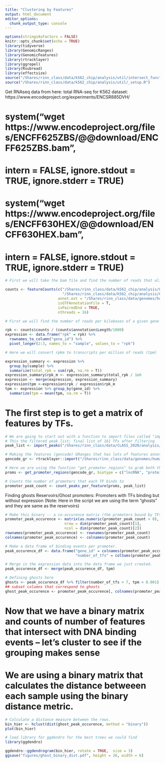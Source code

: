 ```yaml
---
title: "Clustering by Features"
output: html_document
editor_options: 
  chunk_output_type: console
---
```


```r
options(stringsAsFactors = FALSE)
knitr::opts_chunk$set(echo = TRUE)
library(tidyverse)
library(GenomicRanges)
library(GenomicFeatures)
library(rtracklayer)
library(ggrepel)
library(Rsubread)
library(effectsize)
source("/Shares/rinn_class/data/k562_chip/analysis/util/intersect_functions.R")
source("/Shares/rinn_class/data/k562_chip/analysis/util/_setup.R")

```

Get RNAseq data from here: 
total RNA-seq for K562 dataset: https://www.encodeproject.org/experiments/ENCSR885DVH/

# system("wget https://www.encodeproject.org/files/ENCFF625ZBS/@@download/ENCFF625ZBS.bam",
#        intern = FALSE, ignore.stdout = TRUE, ignore.stderr = TRUE)
# system("wget https://www.encodeproject.org/files/ENCFF630HEX/@@download/ENCFF630HEX.bam",
#        intern = FALSE, ignore.stdout = TRUE, ignore.stderr = TRUE)

```r

# First we will take the bam file and find the number of reads that align over mRNA and lncRNA gene-bodies 

counts <- featureCounts(c("/Shares/rinn_class/data/k562_chip/analysis/09_expression/ENCFF625ZBS.bam",
                          "/Shares/rinn_class/data/k562_chip/analysis/09_expression/ENCFF630HEX.bam"),
                        annot.ext = "/Shares/rinn_class/data/genomes/human/gencode/v32/gencode.v32.annotation.gtf",
                        isGTFAnnotationFile = T,
                        isPairedEnd = TRUE,
                        nthreads = 16)

# First we will find the number of reads per kilobases of a given gene body (rpkm).

rpk <- counts$counts / (counts$annotation$Length/1000)
expression <- data.frame("rpk" = rpk) %>%
  rownames_to_column("gene_id") %>%
  pivot_longer(2:3, names_to = "sample", values_to = "rpk")

# Here we will convert rpkm to transcripts per million of reads (tpm)

expression_summary <- expression %>%
  group_by(sample) %>%
  summarize(total_rpk = sum(rpk, na.rm = T))
expression_summary$rpk_m <- expression_summary$total_rpk / 1e6
expression <- merge(expression, expression_summary)
expression$tpm <-expression$rpk / expression$rpk_m
tpm <- expression %>% group_by(gene_id) %>%
  summarize(tpm = mean(tpm, na.rm = T))
```


# The first step is to get a matrix of features by TFs.

```r
# We are going to start out with a function to import files called "import_peaks"
# This the filtered peak_list; final list of 161 TFs after filtering
peak_list <- import_peaks("/Shares/rinn_class/data/CLASS_2020/analysis/01_consensus_peaks/results/")

# Making the features (gencode) GRanges that has lots of features annotated
gencode_gr <- rtracklayer::import("/Shares/rinn_class/data/genomes/human/gencode/v32/gencode.v32.annotation.gtf")

# Here we are using the function "get_promoter_regions" to grab both the lncRNA and mRNA promoters
proms <- get_promoter_regions(gencode_gr, biotype = c("lncRNA", "protein_coding"))

# Counts the number of promoters that each TF binds to
promoter_peak_count <- count_peaks_per_feature(proms, peak_list)
```


Finding ghosts
Reservoirs/Ghost promoters: Promoters with TFs binding but without expression (Note: Here in the script we are using the term "ghosts" and they are same as the reservoirs)
```r
# Make this binary -- a co-occurence matrix (the promoters bound by TFs).
promoter_peak_occurence <- matrix(as.numeric(promoter_peak_count > 0),
                           nrow = dim(promoter_peak_count)[1],
                           ncol = dim(promoter_peak_count)[2])
rownames(promoter_peak_occurence) <- rownames(promoter_peak_count)
colnames(promoter_peak_occurence) <- colnames(promoter_peak_count)

# Make a data frame of binding events per promoter.
peak_occurence_df <- data.frame("gene_id" = colnames(promoter_peak_occurence),
                                "number_of_tfs" = colSums(promoter_peak_occurence))

# Merge in the expression data into the data frame we just created.
peak_occurence_df <- merge(peak_occurence_df, tpm)

# Defining ghosts here
ghosts <- peak_occurence_df %>% filter(number_of_tfs > 7, tpm < 0.001)
## subset columns that correspond to ghosts
ghost_peak_occurence <- promoter_peak_occurence[, colnames(promoter_peak_occurence) %in% ghosts$gene_id]
```


# Now that we have a binary matrix and counts of number of features that intersect with DNA binding events -- let's cluster to see if the grouping makes sense
# We are using a binary matrix that calculates the distance betweeen each sample using the binary distance metric. 

```r

# Calculate a distance measure between the rows.
bin_hier <- hclust(dist(ghost_peak_occurence, method = "binary"))
plot(bin_hier)

# load library for ggdendro for the best trees we could find 
library(ggdendro)

ggdendro::ggdendrogram(bin_hier, rotate = TRUE,  size = 3)
ggsave("figures/ghost_binary_dist.pdf", height = 26, width = 6)

```
